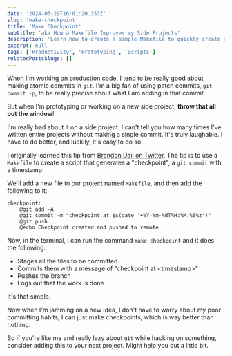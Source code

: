 ```yaml
---
date: '2024-03-29T16:01:20.353Z'
slug: 'make-checkpoint'
title: 'Make Checkpoint'
subtitle: 'aka How a Makefile Improves my Side Projects'
description: 'Learn how to create a simple Makefile to quickly create a "checkpoint" in your Git history when you are rapidly prototyping.'
excerpt: null
tags: ['Productivity', 'Prototyping', 'Scripts']
relatedPostsSlugs: []
---
```


When I'm working on production code, I tend to be really good about making atomic commits in `git`. I'm a big fan of using patch commits, `git commit -p`, to be really precise about what I am adding in that commit.

But when I'm prototyping or working on a new side project, **throw that all out the window**!

I'm really bad about it on a side project. I can't tell you how many times I've written entire projects without making a single commit. It's truly laughable. I have to do better, and luckily, it's easy to do so.

I originally learned this tip from [Brandon Dail on Twitter](https://twitter.com/aweary). The tip is to use a `Makefile` to create a script that generates a "checkpoint", a `git commit` with a timestamp.

We'll add a new file to our project named `Makefile`, and then add the following to it:

```make
checkpoint:
	@git add -A
	@git commit -m "checkpoint at $$(date '+%Y-%m-%dT%H:%M:%S%z')"
	@git push
	@echo Checkpoint created and pushed to remote
```

Now, in the terminal, I can run the command `make checkpoint` <Marker content="If you know you will never add another script, you can remove the name <code>checkpoint:</code> from the <code>Makefile</code> and then simplify the command to <code>make</code> in the terminal. It will treat the instructions as the default command and run them." /> and it does the following:

- Stages all the files to be committed
- Commits them with a message of "checkpoint at &lt;timestamp&gt;"
- Pushes the branch
- Logs out that the work is done

It's that simple.

Now when I'm jamming on a new idea, I don't have to worry about my poor committing habits, I can just make checkpoints, which is way better than nothing.

So if you're like me and really lazy about `git` while hacking on something, consider adding this to your next project. Might help you out a little bit.
